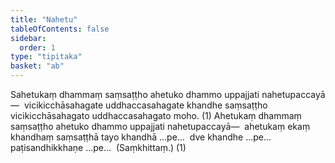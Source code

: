 ```yaml
---
title: "Nahetu"
tableOfContents: false
sidebar:
  order: 1
type: "tipitaka"
basket: "ab"
---
```



<DynamicBreadcrumb />

<Division number="92">

<Paragraph number="248">
Sahetukaṃ dhammaṃ saṃsaṭṭho ahetuko dhammo uppajjati nahetupaccayā—  vicikicchāsahagate uddhaccasahagate khandhe saṃsaṭṭho vicikicchāsahagato uddhaccasahagato moho. (1)
</Paragraph>

<Paragraph number="249">
Ahetukaṃ dhammaṃ saṃsaṭṭho ahetuko dhammo uppajjati nahetupaccayā—  ahetukaṃ ekaṃ khandhaṃ saṃsaṭṭhā tayo khandhā …pe…  dve khandhe …pe…  paṭisandhikkhaṇe …pe…  (Saṃkhittaṃ.) (1)
</Paragraph>
</Division>